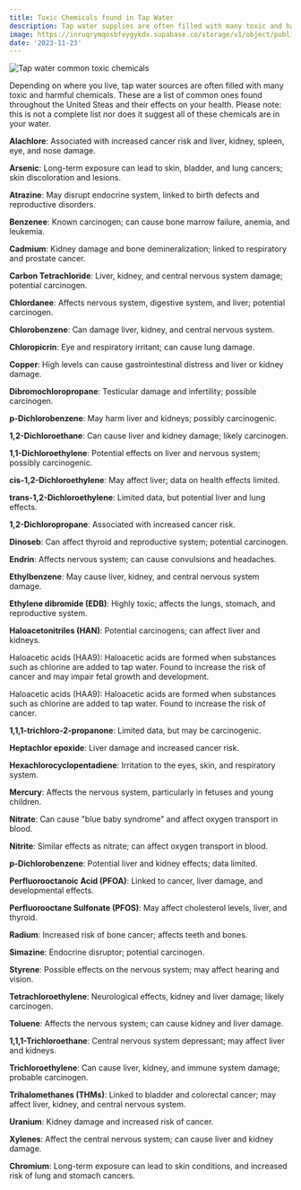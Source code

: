 ```yaml
---
title: Toxic Chemicals found in Tap Water
description: Tap water supplies are often filled with many toxic and harmful chemicals.
image: https://inruqrymqosbfeygykdx.supabase.co/storage/v1/object/public/website/blog/toxic-water-chemicals/toxic_chemicals_water.jpg
date: '2023-11-23'
---
```


<div className="relative overflow-hidden h-full max-w-xl md:pt-4 rounded-lg">
  <img
    src="https://inruqrymqosbfeygykdx.supabase.co/storage/v1/object/public/website/blog/toxic-water-chemicals/toxic_chemicals_water.jpg"
    alt="Tap water common toxic chemicals"
    className="rounded-lg h-full w-full object-contain object-center"
  />
</div>

Depending on where you live, tap water sources are often filled with many toxic and harmful chemicals.
These are a list of common ones found throughout the United Steas and their effects on your health. Please note:
this is not a complete list nor does it suggest all of these chemicals are in your water.

**Alachlore**: Associated with increased cancer risk and liver, kidney, spleen, eye, and nose damage.

**Arsenic**: Long-term exposure can lead to skin, bladder, and lung cancers; skin discoloration and lesions.

**Atrazine**: May disrupt endocrine system, linked to birth defects and reproductive disorders.

**Benzenee**: Known carcinogen; can cause bone marrow failure, anemia, and leukemia.

**Cadmium**: Kidney damage and bone demineralization; linked to respiratory and prostate cancer.

**Carbon Tetrachloride**: Liver, kidney, and central nervous system damage; potential carcinogen.

**Chlordanee**: Affects nervous system, digestive system, and liver; potential carcinogen.

**Chlorobenzene**: Can damage liver, kidney, and central nervous system.

**Chloropicrin**: Eye and respiratory irritant; can cause lung damage.

**Copper**: High levels can cause gastrointestinal distress and liver or kidney damage.

**Dibromochloropropane**: Testicular damage and infertility; possible carcinogen.

**p-Dichlorobenzene**: May harm liver and kidneys; possibly carcinogenic.

**1,2-Dichloroethane**: Can cause liver and kidney damage; likely carcinogen.

**1,1-Dichloroethylene**: Potential effects on liver and nervous system; possibly carcinogenic.

**cis-1,2-Dichloroethylene**: May affect liver; data on health effects limited.

**trans-1,2-Dichloroethylene**: Limited data, but potential liver and lung effects.

**1,2-Dichloropropane**: Associated with increased cancer risk.

**Dinoseb**: Can affect thyroid and reproductive system; potential carcinogen.

**Endrin**: Affects nervous system; can cause convulsions and headaches.

**Ethylbenzene**: May cause liver, kidney, and central nervous system damage.

**Ethylene dibromide (EDB)**: Highly toxic; affects the lungs, stomach, and reproductive system.

**Haloacetonitriles (HAN)**: Potential carcinogens; can affect liver and kidneys.

Haloacetic acids (HAA9): Haloacetic acids are formed when substances such as chlorine are added to tap water. Found to increase the risk of cancer and may impair fetal growth and development.

Haloacetic acids (HAA9): Haloacetic acids are formed when substances such as chlorine are added to tap water. Found to increase the risk of cancer.

**1,1,1-trichloro-2-propanone**: Limited data, but may be carcinogenic.

**Heptachlor epoxide**: Liver damage and increased cancer risk.

**Hexachlorocyclopentadiene**: Irritation to the eyes, skin, and respiratory system.

**Mercury**: Affects the nervous system, particularly in fetuses and young children.

**Nitrate**: Can cause "blue baby syndrome" and affect oxygen transport in blood.

**Nitrite**: Similar effects as nitrate; can affect oxygen transport in blood.

**p-Dichlorobenzene**: Potential liver and kidney effects; data limited.

**Perfluorooctanoic Acid (PFOA)**: Linked to cancer, liver damage, and developmental effects.

**Perfluorooctane Sulfonate (PFOS)**: May affect cholesterol levels, liver, and thyroid.

**Radium**: Increased risk of bone cancer; affects teeth and bones.

**Simazine**: Endocrine disruptor; potential carcinogen.

**Styrene**: Possible effects on the nervous system; may affect hearing and vision.

**Tetrachloroethylene**: Neurological effects, kidney and liver damage; likely carcinogen.

**Toluene**: Affects the nervous system; can cause kidney and liver damage.

**1,1,1-Trichloroethane**: Central nervous system depressant; may affect liver and kidneys.

**Trichloroethylene**: Can cause liver, kidney, and immune system damage; probable carcinogen.

**Trihalomethanes (THMs)**: Linked to bladder and colorectal cancer; may affect liver, kidney, and central nervous system.

**Uranium**: Kidney damage and increased risk of cancer.

**Xylenes**: Affect the central nervous system; can cause liver and kidney damage.

**Chromium**: Long-term exposure can lead to skin conditions, and increased risk of lung and stomach cancers.
